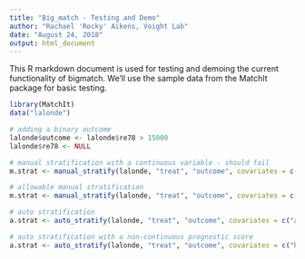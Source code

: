 ```yaml
---
title: "Big_match - Testing and Demo"
author: "Rachael 'Rocky' Aikens, Voight Lab"
date: "August 24, 2018"
output: html_document
---
```


This R markdown document is used for testing and demoing the current functionality of bigmatch.  We'll use the sample data from the MatchIt package for basic testing.

```r
library(MatchIt)
data("lalonde")

# adding a binary outcome
lalonde$outcome <- lalonde$re78 > 15000
lalonde$re78 <- NULL
```


```r
# manual stratification with a continuous variable - should fail
m.strat <- manual_stratify(lalonde, "treat", "outcome", covariates = c("black", "hispan", "age"))

# allowable manual stratification
m.strat <- manual_stratify(lalonde, "treat", "outcome", covariates = c("black", "hispan", "nodegree"))
```


```r
# auto stratification
a.strat <- auto_stratify(lalonde, "treat", "outcome", covariates = c("age", "educ", "hispan", "nodegree", "black"), size = 100)

# auto stratification with a non-continuous prognostic score
a.strat <- auto_stratify(lalonde, "treat", "outcome", covariates = c("hispan", "nodegree", "black"), size = 100 )
```

